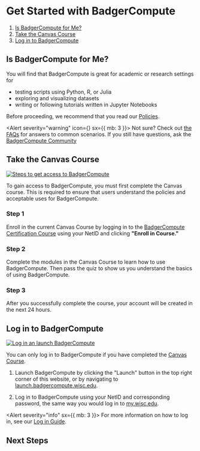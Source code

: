 
# Get Started with BadgerCompute

1. [Is BadgerCompute for Me?](#is-badgercompute-for-me)
2. [Take the Canvas Course](#take-the-canvas-course)
3. [Log in to BadgerCompute](#log-in-to-badgercompute)

## Is BadgerCompute for Me?

You will find that BadgerCompute is great for academic or research settings for

* testing scripts using Python, R, or Julia
* exploring and visualizing datasets
* writing or following tutorials written in Jupyter Notebooks

Before proceeding, we recommend that you read our [Policies](/docs/policies).

<Alert severity="warning" icon={<HelpIcon />} sx={{ mb: 3 }}>
  <AlertTitle>Not sure?</AlertTitle>
  Check out [the FAQs](/docs/faqs) for answers to common scenarios.
  If you still have questions, ask the [BadgerCompute Community](/docs/get-help#badgercompute-community)
</Alert>

## Take the Canvas Course

<a href="https://canvas.wisc.edu/enroll/JR887K" >
<img src="/docs/get-started-canvas-course.svg" alt="Steps to get access to BadgerCompute" style={{height: '150px', width: 'auto'}} />
</a>

To gain access to BadgerCompute, you must first complete the Canvas course.
This is required to ensure that users understand the policies and acceptable uses for BadgerCompute.

### Step 1

Enroll in the current Canvas Course by logging in to the [BadgerCompute Certification Course](https://canvas.wisc.edu/enroll/JR887K) using your NetID and clicking **"Enroll in Course."**

### Step 2

Complete the modules in the Canvas Course to learn how to use BadgerCompute.
Then pass the quiz to show us you understand the basics of using BadgerCompute.

### Step 3

After you successfully complete the course, your account will be created in the next 24 hours.

## Log in to BadgerCompute
<a href="https://launch.badgercompute.wisc.edu" >
<img src="/docs/get-started-login.png" alt="Log in an launch BadgerCompute" style={{height: '120px', width: 'auto'}} />
</a>

You can only log in to BadgerCompute if you have completed the [Canvas Course](#canvas-course).

1. Launch BadgerCompute by clicking the "Launch" button in the top right corner of this website, or by navigating to [launch.badgercompute.wisc.edu](https://launch.badgercompute.wisc.edu).

2. Log in to BadgerCompute using your NetID and corresponding password, the same way you would log in to [my.wisc.edu](https://my.wisc.edu).

<Alert severity="info" sx={{ mb: 3 }}>
    For more information on how to log in, see our [Log in Guide](../docs/login).
</Alert>

## Next Steps

